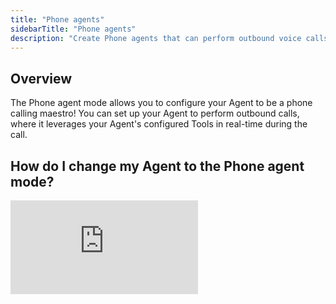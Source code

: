```yaml
---
title: "Phone agents"
sidebarTitle: "Phone agents"
description: "Create Phone agents that can perform outbound voice calls"
---
```


## Overview

The Phone agent mode allows you to configure your Agent to be a phone calling maestro! You can set up your Agent to perform outbound calls, where it leverages your Agent's configured Tools in real-time during the call.

## How do I change my Agent to the Phone agent mode? 

<div
  style={{
    width: '100%',
    position: 'relative',
    paddingTop: '56.25%',
  }}>
  <iframe
    src="https://app.supademo.com/embed/cmbipxda278gxsn1r86aiueuu"
    frameBorder="0"
    title="How to switch your Agent to Voice Mode"
    allow="clipboard-write"
    webkitallowfullscreen="true"
    mozallowfullscreen="true"
    allowfullscreen
    style={{
      position: 'absolute',
      top: 0,left: 0, width: '100%', height: '100%',
      border: '3px solid #5E43CE',
      borderRadius: '10px',
    }}/>
</div>

1. Open your Agent, and click 'Advanced' to head to your Advanced Settings
2. Then, click 'Phone Call' on the Agent mode dropdown
3. Add your Agent's first message and Agent's outbound phone number

<Warning>In order for your Agent to work, it'll need to be part of a multi-agent system, where a Parent agent will send it info such as a number to call, info about the customer they're calling, etc.</Warning>

## Follow along on YouTube

<iframe width="613" height="315" src="https://www.youtube.com/embed/TxDqhn-fWf0" title="YouTube video player" frameborder="0" allow="accelerometer; autoplay; clipboard-write; encrypted-media; gyroscope; picture-in-picture" allowfullscreen />

<Info>
  In this video, our Product Manager, [Josh Jackson](https://www.linkedin.com/in/joshuajackson1000/), will show you how to create your own Voice Agent in Relevance AI.
</Info>